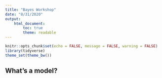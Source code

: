 ```yaml
---
title: "Bayes Workshop"
date: "8/31/2020"
output: 
    html_document:
        toc: true
        theme: readable
---
```


```r
knitr::opts_chunk$set(echo = FALSE, message = FALSE, warning = FALSE)
library(tidyverse)
theme_set(theme_bw())
```

## What's a model?


